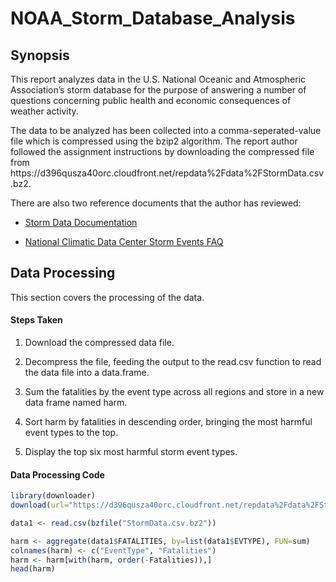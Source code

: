 NOAA_Storm_Database_Analysis
============================

## Synopsis
This report analyzes data in the U.S. National Oceanic and Atmospheric Association's storm database for the purpose of answering a number of questions concerning public health and economic consequences of weather activity.

The data to be analyzed has been collected into a comma-seperated-value file which is compressed using the bzip2 algorithm. The report author followed the assignment instructions by downloading the compressed file from https://d396qusza40orc.cloudfront.net/repdata%2Fdata%2FStormData.csv.bz2. 


There are also two reference documents that the author has reviewed:

* [Storm Data Documentation](https://d396qusza40orc.cloudfront.net/repdata%2Fpeer2_doc%2Fpd01016005curr.pdf)

* [National Climatic Data Center Storm Events FAQ](https://d396qusza40orc.cloudfront.net/repdata%2Fpeer2_doc%2FNCDC%20Storm%20Events-FAQ%20Page.pdf)


## Data Processing
This section covers the processing of the data.

#### Steps Taken
1. Download the compressed data file.
2. Decompress the file, feeding the output to the read.csv function to read the data file into a data.frame.
3. Sum the fatalities by the event type across all regions and store in a new
data frame named harm.

4. Sort harm by fatalities in descending order, bringing the most harmful event types to the top.

5. Display the top six most harmful storm event types.

#### Data Processing Code
```r

library(downloader)
download(url="https://d396qusza40orc.cloudfront.net/repdata%2Fdata%2FStormData.csv.bz2", destfile="StormData.csv.bz2")

data1 <- read.csv(bzfile("StormData.csv.bz2"))

harm <- aggregate(data1$FATALITIES, by=list(data1$EVTYPE), FUN=sum)
colnames(harm) <- c("EventType", "Fatalities")
harm <- harm[with(harm, order(-Fatalities)),]
head(harm)
```
